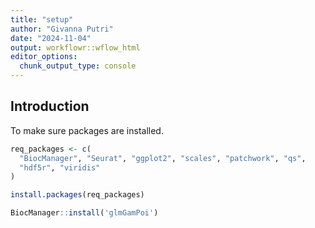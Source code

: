 ```yaml
---
title: "setup"
author: "Givanna Putri"
date: "2024-11-04"
output: workflowr::wflow_html
editor_options:
  chunk_output_type: console
---
```


## Introduction

To make sure packages are installed.

```r

req_packages <- c(
  "BiocManager", "Seurat", "ggplot2", "scales", "patchwork", "qs",
  "hdf5r", "viridis"
)

install.packages(req_packages)

BiocManager::install('glmGamPoi')
```

